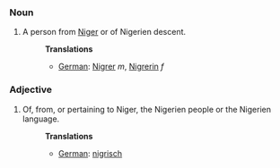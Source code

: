 ===Noun===
#A person from [[Niger]] or of Nigerien descent.
#:'''Translations'''
#:*[[German]]: [[Nigrer]] ''m'', [[Nigrerin]] ''f''

===Adjective===
#Of, from, or pertaining to Niger, the Nigerien people or the Nigerien language.
#:'''Translations'''
#:*[[German]]: [[nigrisch]]